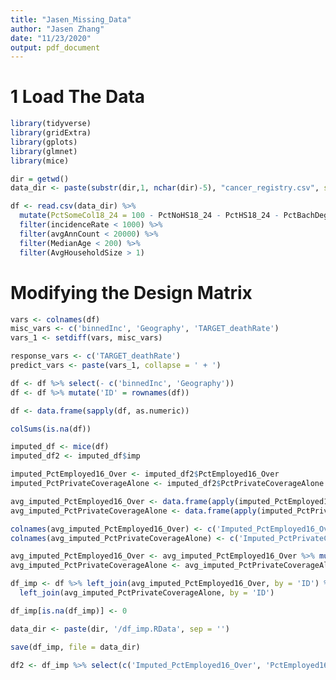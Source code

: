 ```yaml
---
title: "Jasen_Missing_Data"
author: "Jasen Zhang"
date: "11/23/2020"
output: pdf_document
---
```



# 1 Load The Data

```r
library(tidyverse)
library(gridExtra)
library(gplots)
library(glmnet)
library(mice)

dir = getwd()
data_dir <- paste(substr(dir,1, nchar(dir)-5), "cancer_registry.csv", sep = '')

df <- read.csv(data_dir) %>%
  mutate(PctSomeCol18_24 = 100 - PctNoHS18_24 - PctHS18_24 - PctBachDeg18_24) %>%
  filter(incidenceRate < 1000) %>%
  filter(avgAnnCount < 20000) %>%
  filter(MedianAge < 200) %>%
  filter(AvgHouseholdSize > 1)
```

# Modifying the Design Matrix

```r
vars <- colnames(df)
misc_vars <- c('binnedInc', 'Geography', 'TARGET_deathRate')
vars_1 <- setdiff(vars, misc_vars)

response_vars <- c('TARGET_deathRate')
predict_vars <- paste(vars_1, collapse = ' + ')

df <- df %>% select(- c('binnedInc', 'Geography'))
df <- df %>% mutate('ID' = rownames(df))

df <- data.frame(sapply(df, as.numeric))
```


```r
colSums(is.na(df))
```

```r
imputed_df <- mice(df)
imputed_df2 <- imputed_df$imp

imputed_PctEmployed16_Over <- imputed_df2$PctEmployed16_Over
imputed_PctPrivateCoverageAlone <- imputed_df2$PctPrivateCoverageAlone

avg_imputed_PctEmployed16_Over <- data.frame(apply(imputed_PctEmployed16_Over, 1, mean))
avg_imputed_PctPrivateCoverageAlone <- data.frame(apply(imputed_PctPrivateCoverageAlone, 1, mean))

colnames(avg_imputed_PctEmployed16_Over) <- c('Imputed_PctEmployed16_Over')
colnames(avg_imputed_PctPrivateCoverageAlone) <- c('Imputed_PctPrivateCoverageAlone')

avg_imputed_PctEmployed16_Over <- avg_imputed_PctEmployed16_Over %>% mutate('ID' = as.numeric(rownames(avg_imputed_PctEmployed16_Over)))
avg_imputed_PctPrivateCoverageAlone <- avg_imputed_PctPrivateCoverageAlone %>% mutate('ID' = as.numeric(rownames(avg_imputed_PctPrivateCoverageAlone)))

df_imp <- df %>% left_join(avg_imputed_PctEmployed16_Over, by = 'ID') %>% 
  left_join(avg_imputed_PctPrivateCoverageAlone, by = 'ID')

df_imp[is.na(df_imp)] <- 0

data_dir <- paste(dir, '/df_imp.RData', sep = '')

save(df_imp, file = data_dir)

```


```r
df2 <- df_imp %>% select(c('Imputed_PctEmployed16_Over', 'PctEmployed16_Over'))
```